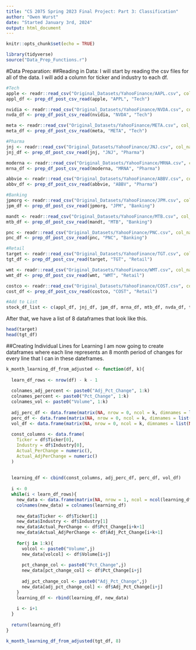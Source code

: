 ```yaml
---
title: "CS 2075 Spring 2023 Final Project: Part 3: Classification"
author: "Owen Wurst"
date: "Started January 3rd, 2024"
output: html_document
---
```


```r
knitr::opts_chunk$set(echo = TRUE)
```

```r
library(tidyverse)
source("Data_Prep_Functions.r")
```

#Data Preparation:
##Reading in Data:
I will start by reading the csv files for all of the data. I will add a column for ticker and industry to each df.
```r
#Tech
apple <- readr::read_csv("Original_Datasets/YahooFinance/AAPL.csv", col_names = TRUE, show_col_types = FALSE)
appl_df <- prep_df_post_csv_read(apple, "APPL", "Tech")

nvidia <- readr::read_csv("Original_Datasets/YahooFinance/NVDA.csv", col_names = TRUE, show_col_types = FALSE)
nvda_df <- prep_df_post_csv_read(nvidia, "NVDA", "Tech")

meta <- readr::read_csv("Original_Datasets/YahooFinance/META.csv", col_names = TRUE, show_col_types = FALSE)
meta_df <- prep_df_post_csv_read(meta, "META", "Tech")

#Pharma
jnj <- readr::read_csv("Original_Datasets/YahooFinance/JNJ.csv", col_names = TRUE, show_col_types = FALSE)
jnj_df <- prep_df_post_csv_read(jnj, "JNJ", "Pharma")

moderna <- readr::read_csv("Original_Datasets/YahooFinance/MRNA.csv", col_names = TRUE, show_col_types = FALSE)
mrna_df <- prep_df_post_csv_read(moderna, "MRNA", "Pharma")

abbvie <- readr::read_csv("Original_Datasets/YahooFinance/ABBV.csv", col_names = TRUE, show_col_types = FALSE)
abbv_df <- prep_df_post_csv_read(abbvie, "ABBV", "Pharma")

#Banking
jpmorg <- readr::read_csv("Original_Datasets/YahooFinance/JPM.csv", col_names = TRUE, show_col_types = FALSE)
jpm_df <- prep_df_post_csv_read(jpmorg, "JPM", "Banking")

mandt <- readr::read_csv("Original_Datasets/YahooFinance/MTB.csv", col_names = TRUE, show_col_types = FALSE)
mtb_df <- prep_df_post_csv_read(mandt, "MTB", "Banking")

pnc <- readr::read_csv("Original_Datasets/YahooFinance/PNC.csv", col_names = TRUE, show_col_types = FALSE)
pnc_df <- prep_df_post_csv_read(pnc, "PNC", "Banking")

#Retail
target <- readr::read_csv("Original_Datasets/YahooFinance/TGT.csv", col_names = TRUE, show_col_types = FALSE)
tgt_df <- prep_df_post_csv_read(target, "TGT", "Retail")

wmt <- readr::read_csv("Original_Datasets/YahooFinance/WMT.csv", col_names = TRUE, show_col_types = FALSE)
wmt_df <- prep_df_post_csv_read(wmt, "WMT", "Retail")

costco <- readr::read_csv("Original_Datasets/YahooFinance/COST.csv", col_names = TRUE, show_col_types = FALSE)
cost_df <- prep_df_post_csv_read(costco, "COST", "Retail")

#Add to List
stock_df_list <- c(appl_df, jnj_df, jpm_df, mrna_df, mtb_df, nvda_df, tgt_df, wmt_df, cost_df, pnc_df, abbv_df, meta_df)
```

After that, we have a list of 8 dataframes that look like this.
```r
head(target)
head(tgt_df)
```

##Creating Individual Lines for Learning
I am now going to create dataframes where each line represents an 8 month period of changes for every line that I can in these dateframes.

```r
k_month_learning_df_from_adjusted <- function(df, k){
  
  learn_df_rows <- nrow(df) - k - 1
  
  colnames_adj_percent <- paste0("Adj_Pct_Change", 1:k)
  colnames_percent <- paste0("Pct_Change", 1:k)
  colnames_vol <- paste0("Volume", 1:k)
  
  adj_perc_df <- data.frame(matrix(NA, nrow = 0, ncol = k, dimnames = list(NULL, colnames_adj_percent)))
  perc_df <- data.frame(matrix(NA, nrow = 0, ncol = k, dimnames = list(NULL, colnames_percent)))
  vol_df <- data.frame(matrix(NA, nrow = 0, ncol = k, dimnames = list(NULL, colnames_vol)))
  
  const_columns <- data.frame(
    Ticker = df$Ticker[0],
    Industry = df$Industry[0],
    Actual_PerChange = numeric(),
    Actual_AdjPerChange = numeric()
  )
  
  
  learning_df <- cbind(const_columns, adj_perc_df, perc_df, vol_df)
  
  i <- 0
  while(i < learn_df_rows){
    new_data <- data.frame(matrix(NA, nrow = 1, ncol = ncol(learning_df)))
    colnames(new_data) = colnames(learning_df)
    
    new_data$Ticker <- df$Ticker[1]
    new_data$Industry <- df$Industry[1]
    new_data$Actual_PerChange <- df$Pct_Change[i+k+1]
    new_data$Actual_AdjPerChange <- df$Adj_Pct_Change[i+k+1]
    
    for(j in 1:k){
      volcol <- paste0("Volume",j)
      new_data[volcol] <- df$Volume[i+j]
      
      pct_change_col <- paste0("Pct_Change",j)
      new_data[pct_change_col] <- df$Pct_Change[i+j]
      
      adj_pct_change_col <- paste0("Adj_Pct_Change",j)
      new_data[adj_pct_change_col] <- df$Adj_Pct_Change[i+j]
    }
    learning_df <- rbind(learning_df, new_data)
    
    i <- i+1
  }
  
  return(learning_df)
}
```


```r
k_month_learning_df_from_adjusted(tgt_df, 8)
```

